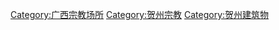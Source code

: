 [[Category:广西宗教场所|Category:广西宗教场所]]
[[Category:贺州宗教|Category:贺州宗教]]
[[Category:贺州建筑物|Category:贺州建筑物]]
